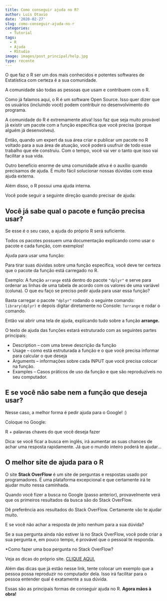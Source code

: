 ```yaml
---
title: Como conseguir ajuda no R?
author: Luis Otavio
date: '2020-02-27'
slug: como-conseguir-ajuda-no-r
categories:
  - Tutorial
tags:
  - R
  - Ajuda
  - RStudio
image: images/post_principal/help.jpg
type: recente
---
```


O que faz o R ser um dos mais conhecidos e potentes softwares de Estatística com certeza é a sua comunidade.

A comunidade são todas as pessoas que usam e contribuem com o R.

Como já falamos aqui, o R é um software Open Source. Isso quer dizer que os usuários (incluindo você) podem contribuir no desenvolvimento do programa.

A comunidade do R é extremamente ativa! Isso faz que seja muito provável já existir um pacote com a função específica que você precisa (porque alguém já desenvolveu).

Então, quando um expert da sua área criar e publicar um pacote no R voltado para a sua área de atuação, você poderá usufruir de todo esse trabalho que ele construiu. Com o tempo, você vai ver o tanto que isso vai facilitar a sua vida.

Outro benefício enorme de uma comunidade ativa é o auxílio quando precisamos de ajuda. É muito fácil solucionar nossas dúvidas com essa ajuda externa. 

Além disso, o R possui uma ajuda interna.

Você pode seguir a seguinte direção quando precisar de ajuda:

## Você já sabe qual o pacote e função precisa usar?

Se esse é o seu caso, a ajuda do próprio R será suficiente. 

Todos os pacotes possuem uma documentação explicando como usar o pacote e cada função, com exemplos!

Ajuda para usar uma função:

Para tirar suas dúvidas sobre uma função específica, você deve ter certeza que o pacote da função está carregado no R.

Exemplo: A função ```arrange``` está dentro do pacote ```"dplyr"``` e serve para ordenar as linhas de uma tabela de acordo com os valores de uma variável (coluna). O que eu faço se preciso pedir ajuda para usar essa função?

Basta carregar o pacote ```"dplyr"``` rodando o seguinte comando: ```library(dplyr)``` e depois digitar diretamente no Console: ```?arrange``` e rodar o comando.

Então vai abrir uma tela de ajuda, explicando tudo sobre a função **arrange.**

O texto de ajuda das funções estará estruturado com as seguintes partes principais:

* Description – com uma breve descrição da função
* Usage – como está estruturada a função e o que você precisa informar para calcular o que deseja
* Arguments – informações sobre cada INPUT que você precisa colocar na função.
* Examples – Casos práticos de uso da função e que são reproduzíveis no seu computador.

## E se você não sabe nem a função que deseja usar?

Nesse caso, a melhor forma é pedir ajuda para o Google! :)

Coloque no Google: 

R + palavras chaves do que você deseja fazer

Dica: se você ficar a busca em inglês, irá aumentar as suas chances de achar uma resposta rapidamente. Já que o mundo inteiro poderá te ajudar...

## O melhor site de ajuda para o R

O site **Stack OverFlow** é um site de perguntas e respostas usado por programadores. É uma plataforma excepcional e que certamente irá te ajudar muito nessa caminhada.

Quando você fizer a busca no Google (passo anterior), provavelmente verá que os primeiros resultados da busca são do Stack OverFlow. 

Dê preferência aos resultados do Stack OverFlow. Certamente vão te ajudar muito.

E se você não achar a resposta de jeito nenhum para a sua dúvida?

Se a sua pergunta ainda não estiver lá no Stack OverFlow, você pode criar a sua pergunta e, em pouco tempo, é provável que o pessoal te responda.

*Como fazer uma boa pergunta no Stack OverFlow?

Veja as dicas do próprio site. [CLIQUE AQUI.](https://pt.stackoverflow.com/help/how-to-ask){target="_blank"}

Além das dicas que já estão nesse link, tente colocar um exemplo que a pessoa possa reproduzir no computador dela. Isso irá facilitar para o pessoa entender qual é exatamente a sua dúvida.

Essas são as principais formas de conseguir ajuda no R. **Agora mãos à obra!**


